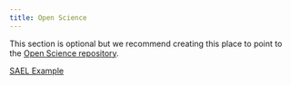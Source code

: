 ```yaml
---
title: Open Science
---
```


This section is optional but we recommend creating this place to point to the [Open Science repository](https://sael-swfsc.github.io/OpenScience/). 

[SAEL Example](https://sael-swfsc.github.io/SAEL-lab-manual/content/OpenScience.html)

